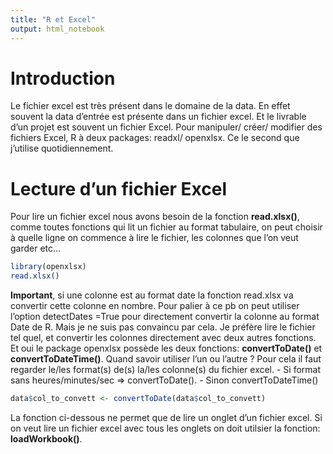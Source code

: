 ```yaml
---
title: "R et Excel"
output: html_notebook
---
```



# Introduction
Le fichier excel est très présent dans le domaine de la data. 
En effet souvent la data d'entrée est présente dans un fichier excel. Et le livrable d'un projet est souvent un fichier Excel. 
Pour manipuler/ créer/ modifier des fichiers Excel, R à deux packages: readxl/ openxlsx. Ce le second que j'utilise quotidiennement.


# Lecture d'un fichier Excel

Pour lire un fichier excel nous avons besoin de la fonction **read.xlsx()**, comme toutes fonctions qui lit un fichier au format tabulaire, on peut 
choisir à quelle ligne on commence à lire le fichier, les colonnes que l'on veut garder etc...
```r
library(openxlsx)
read.xlsx()
```

**Important**, si une colonne est au format date la fonction read.xlsx va convertir cette colonne en nombre. Pour palier à ce pb on peut utiliser l'option  detectDates =True pour directement convertir la colonne au format Date de R. Mais je ne suis pas convaincu par cela. 
Je préfère lire le fichier tel quel, et convertir les colonnes directement avec deux autres fonctions. 
Et oui le package openxlsx possède les deux fonctions: **convertToDate()** et **convertToDateTime()**. Quand savoir utiliser l'un ou l'autre ? Pour cela il faut regarder le/les format(s) de(s) la/les colonne(s) du fichier excel.
- Si format sans heures/minutes/sec => convertToDate().
- Sinon convertToDateTime()

```r
data$col_to_convett <- convertToDate(data$col_to_convett)
```


La fonction ci-dessous ne permet que de lire un onglet d'un fichier excel. Si on veut lire un fichier excel avec tous les onglets on doit utilsier la fonction: **loadWorkbook()**.